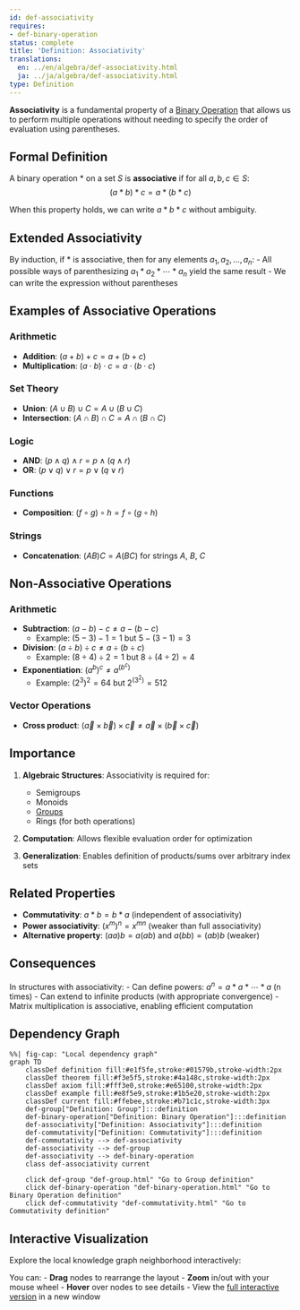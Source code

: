 ```yaml
---
id: def-associativity
requires:
- def-binary-operation
status: complete
title: 'Definition: Associativity'
translations:
  en: ../en/algebra/def-associativity.html
  ja: ../ja/algebra/def-associativity.html
type: Definition
---
```


**Associativity** is a fundamental property of a [Binary Operation](def-binary-operation.qmd) that allows us to perform multiple operations without needing to specify the order of evaluation using parentheses.

## Formal Definition

A binary operation $*$ on a set $S$ is **associative** if for all $a, b, c \in S$:
$$(a * b) * c = a * (b * c)$$

When this property holds, we can write $a * b * c$ without ambiguity.

## Extended Associativity

By induction, if $*$ is associative, then for any elements $a_1, a_2, \ldots, a_n$:
- All possible ways of parenthesizing $a_1 * a_2 * \cdots * a_n$ yield the same result
- We can write the expression without parentheses

## Examples of Associative Operations

### Arithmetic
- **Addition**: $(a + b) + c = a + (b + c)$
- **Multiplication**: $(a \cdot b) \cdot c = a \cdot (b \cdot c)$

### Set Theory
- **Union**: $(A \cup B) \cup C = A \cup (B \cup C)$
- **Intersection**: $(A \cap B) \cap C = A \cap (B \cap C)$

### Logic
- **AND**: $(p \land q) \land r = p \land (q \land r)$
- **OR**: $(p \lor q) \lor r = p \lor (q \lor r)$

### Functions
- **Composition**: $(f \circ g) \circ h = f \circ (g \circ h)$

### Strings
- **Concatenation**: $(AB)C = A(BC)$ for strings $A$, $B$, $C$

## Non-Associative Operations

### Arithmetic
- **Subtraction**: $(a - b) - c \neq a - (b - c)$
  - Example: $(5 - 3) - 1 = 1$ but $5 - (3 - 1) = 3$
- **Division**: $(a \div b) \div c \neq a \div (b \div c)$
  - Example: $(8 \div 4) \div 2 = 1$ but $8 \div (4 \div 2) = 4$
- **Exponentiation**: $(a^b)^c \neq a^{(b^c)}$
  - Example: $(2^3)^2 = 64$ but $2^{(3^2)} = 512$

### Vector Operations
- **Cross product**: $(\vec{a} \times \vec{b}) \times \vec{c} \neq \vec{a} \times (\vec{b} \times \vec{c})$

## Importance

1. **Algebraic Structures**: Associativity is required for:
   - Semigroups
   - Monoids
   - [Groups](def-group.qmd)
   - Rings (for both operations)

2. **Computation**: Allows flexible evaluation order for optimization

3. **Generalization**: Enables definition of products/sums over arbitrary index sets

## Related Properties

- **Commutativity**: $a * b = b * a$ (independent of associativity)
- **Power associativity**: $(x^m)^n = x^{mn}$ (weaker than full associativity)
- **Alternative property**: $(aa)b = a(ab)$ and $a(bb) = (ab)b$ (weaker)

## Consequences

In structures with associativity:
- Can define powers: $a^n = a * a * \cdots * a$ (n times)
- Can extend to infinite products (with appropriate convergence)
- Matrix multiplication is associative, enabling efficient computation

## Dependency Graph

```mermaid
%%| fig-cap: "Local dependency graph"
graph TD
    classDef definition fill:#e1f5fe,stroke:#01579b,stroke-width:2px
    classDef theorem fill:#f3e5f5,stroke:#4a148c,stroke-width:2px
    classDef axiom fill:#fff3e0,stroke:#e65100,stroke-width:2px
    classDef example fill:#e8f5e9,stroke:#1b5e20,stroke-width:2px
    classDef current fill:#ffebee,stroke:#b71c1c,stroke-width:3px
    def-group["Definition: Group"]:::definition
    def-binary-operation["Definition: Binary Operation"]:::definition
    def-associativity["Definition: Associativity"]:::definition
    def-commutativity["Definition: Commutativity"]:::definition
    def-commutativity --> def-associativity
    def-associativity --> def-group
    def-associativity --> def-binary-operation
    class def-associativity current

    click def-group "def-group.html" "Go to Group definition"
    click def-binary-operation "def-binary-operation.html" "Go to Binary Operation definition"
    click def-commutativity "def-commutativity.html" "Go to Commutativity definition"
```

## Interactive Visualization

Explore the local knowledge graph neighborhood interactively:

::: {.graph-viz data-id="def-associativity" data-width="700" data-height="500"}
:::

You can:
- **Drag** nodes to rearrange the layout
- **Zoom** in/out with your mouse wheel
- **Hover** over nodes to see details
- View the [full interactive version](../../output/interactive/def-associativity.html){target="_blank"} in a new window
